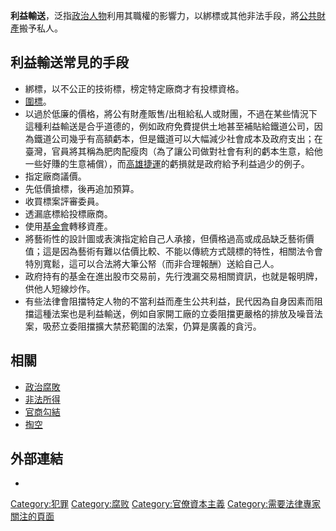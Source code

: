 {{article issues
|
{{Expand|time=2010-08-29T06:48:29+00:00}}
{{Expert|1=法律|time=2010-08-29T06:48:29+00:00}}
{{Unreferenced|time=2010-08-29T06:48:29+00:00}}
}}
'''利益輸送'''，泛指[[政治人物|政治人物]]利用其職權的影響力，以綁標或其他非法手段，將[[公共財產|公共財產]]搬予私人。

==利益輸送常見的手段==
*綁標，以不公正的技術標，榜定特定廠商才有投標資格。
*[[圍標|圍標]]。
*以過於低廉的價格，將公有財產販售/出租給私人或財團，不過在某些情況下這種利益輸送是合乎道德的，例如政府免費提供土地甚至補貼給鐵道公司，因為鐵道公司幾乎有高額虧本，但是鐵道可以大幅減少社會成本及政府支出；在臺灣，官員將其稱為肥肉配瘦肉（為了讓公司做對社會有利的虧本生意，給他一些好賺的生意補償），而[[高雄捷運|高雄捷運]]的虧損就是政府給予利益過少的例子。
*指定廠商議價。
*先低價搶標，後再追加預算。
*收買標案評審委員。
*透漏底標給投標廠商。
*使用[[基金會|基金會]]轉移資產。
*將藝術性的設計圖或表演指定給自己人承接，但價格過高或成品缺乏藝術價值；這是因為藝術有難以估價比較、不能以傳統方式競標的特性，相關法令會特別寬鬆，這可以合法將大筆公帑（而非合理報酬）送給自己人。
*政府持有的基金在進出股市交易前，先行洩漏交易相關資訊，也就是報明牌，供他人短線炒作。
*有些法律會阻擋特定人物的不當利益而產生公共利益，民代因為自身因素而阻擋這種法案也是利益輸送，例如自家開工廠的立委阻擋更嚴格的排放及噪音法案，吸菸立委阻擋擴大禁菸範圍的法案，仍算是廣義的貪污。

==相關==
*[[政治腐敗|政治腐敗]]
*[[非法所得|非法所得]]
*[[官商勾結|官商勾結]]
*[[掏空|掏空]]

==外部連結==
*{{GoogleBooks|"利益輸送"}}


[[Category:犯罪|Category:犯罪]]
[[Category:腐败|Category:腐败]]
[[Category:官僚資本主義|Category:官僚資本主義]]
[[Category:需要法律專家關注的頁面|Category:需要法律專家關注的頁面]]